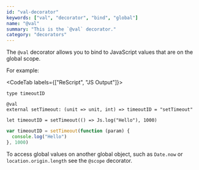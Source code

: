 ```yaml
---
id: "val-decorator"
keywords: ["val", "decorator", "bind", "global"]
name: "@val"
summary: "This is the `@val` decorator."
category: "decorators"
---
```


The `@val` decorator allows you to bind to JavaScript values that are on the global scope.

For example:

<CodeTab labels={["ReScript", "JS Output"]}>

```res
type timeoutID

@val
external setTimeout: (unit => unit, int) => timeoutID = "setTimeout"

let timeoutID = setTimeout(() => Js.log("Hello"), 1000)
```

```js
var timeoutID = setTimeout(function (param) {
  console.log("Hello")
}, 1000)
```

</CodeTab>

To access global values on another global object, such as `Date.now` or `location.origin.length` see the `@scope` decorator.


